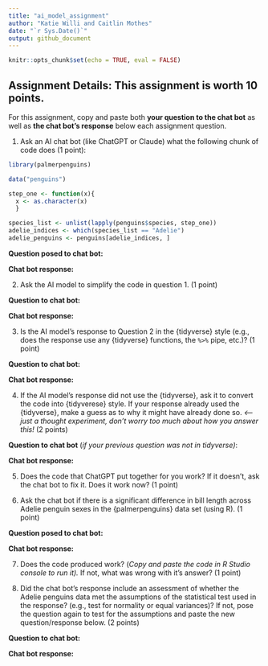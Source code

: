 ```yaml
---
title: "ai_model_assignment"
author: "Katie Willi and Caitlin Mothes"
date: "`r Sys.Date()`"
output: github_document
---
```


```r
knitr::opts_chunk$set(echo = TRUE, eval = FALSE)
```
## Assignment Details: This assignment is worth 10 points. 

For this assignment, copy and paste both **your question to the chat bot** as well as **the chat bot's response** below each assignment question.

1)  Ask an AI chat bot (like ChatGPT or Claude) what the following chunk of code does (1 point):

```r
library(palmerpenguins)

data("penguins")

step_one <- function(x){
  x <- as.character(x)
  }

species_list <- unlist(lapply(penguins$species, step_one))
adelie_indices <- which(species_list == "Adelie")
adelie_penguins <- penguins[adelie_indices, ]
```

**Question posed to chat bot:**

**Chat bot response:**

2)  Ask the AI model to simplify the code in question 1. (1 point)

**Question to chat bot:**

**Chat bot response:**

3.  Is the AI model's response to Question 2 in the {tidyverse} style (e.g., does the response use any {tidyverse} functions, the `%>%` pipe, etc.)? (1 point)

**Question to chat bot:**

**Chat bot response:**

4.  If the AI model's response did not use the {tidyverse}, ask it to convert the code into {tidyverese} style. If your response already used the {tidyverse}, make a guess as to why it might have already done so. *\<--- just a thought experiment, don't worry too much about how you answer this!* (2 points)

**Question to chat bot** (*if your previous question was not in tidyverse)*:

**Chat bot response:**

5.  Does the code that ChatGPT put together for you work? If it doesn't, ask the chat bot to fix it. Does it work now? (1 point)

6.  Ask the chat bot if there is a significant difference in bill length across Adelie penguin sexes in the {palmerpenguins} data set (using R). (1 point)

**Question posed to chat bot:**

**Chat bot response:**

7.  Does the code produced work? (*Copy and paste the code in R Studio console to run it).* If not, what was wrong with it's answer? (1 point)

8.  Did the chat bot's response include an assessment of whether the Adelie penguins data met the assumptions of the statistical test used in the response? (e.g., test for normality or equal variances)? If not, pose the question again to test for the assumptions and paste the new question/response below. (2 points)

**Question to chat bot:**

**Chat bot response:**

